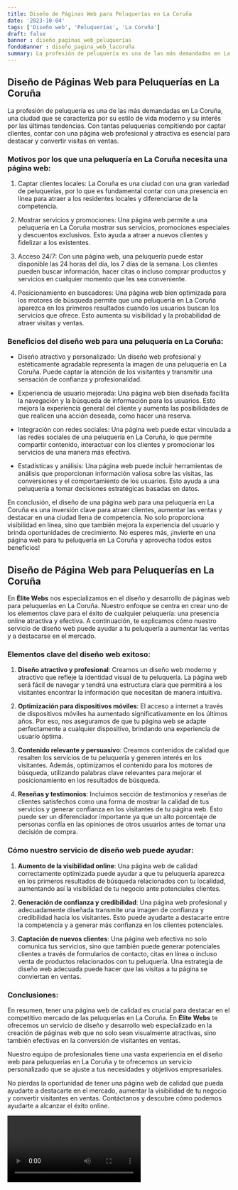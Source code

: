 ```yaml
---
title: Diseño de Páginas Web para Peluquerías en La Coruña
date: '2023-10-04'
tags: ['Diseño web', 'Peluquerías', 'La Coruña']
draft: false
banner : diseño_paginas_web_peluquerías
fondoBanner : diseño_pagina_web_lacoruña
summary: La profesión de peluquería es una de las más demandadas en La Coruña, una ciudad que se caracteriza por su estilo de vida moderno y su interés por las últimas tendencias. Con tantas peluquerías compitiendo por captar clientes, contar con una página web profesional y atractiva es esencial para destacar y convertir visitas en ventas.
---
```


## Diseño de Páginas Web para Peluquerías en La Coruña

La profesión de peluquería es una de las más demandadas en La Coruña, una ciudad que se caracteriza por su estilo de vida moderno y su interés por las últimas tendencias. Con tantas peluquerías compitiendo por captar clientes, contar con una página web profesional y atractiva es esencial para destacar y convertir visitas en ventas.

### Motivos por los que una peluquería en La Coruña necesita una página web:

1. Captar clientes locales: La Coruña es una ciudad con una gran variedad de peluquerías, por lo que es fundamental contar con una presencia en línea para atraer a los residentes locales y diferenciarse de la competencia.

2. Mostrar servicios y promociones: Una página web permite a una peluquería en La Coruña mostrar sus servicios, promociones especiales y descuentos exclusivos. Esto ayuda a atraer a nuevos clientes y fidelizar a los existentes.

3. Acceso 24/7: Con una página web, una peluquería puede estar disponible las 24 horas del día, los 7 días de la semana. Los clientes pueden buscar información, hacer citas o incluso comprar productos y servicios en cualquier momento que les sea conveniente.

4. Posicionamiento en buscadores: Una página web bien optimizada para los motores de búsqueda permite que una peluquería en La Coruña aparezca en los primeros resultados cuando los usuarios buscan los servicios que ofrece. Esto aumenta su visibilidad y la probabilidad de atraer visitas y ventas.

### Beneficios del diseño web para una peluquería en La Coruña:

- Diseño atractivo y personalizado: Un diseño web profesional y estéticamente agradable representa la imagen de una peluquería en La Coruña. Puede captar la atención de los visitantes y transmitir una sensación de confianza y profesionalidad.

- Experiencia de usuario mejorada: Una página web bien diseñada facilita la navegación y la búsqueda de información para los usuarios. Esto mejora la experiencia general del cliente y aumenta las posibilidades de que realicen una acción deseada, como hacer una reserva.

- Integración con redes sociales: Una página web puede estar vinculada a las redes sociales de una peluquería en La Coruña, lo que permite compartir contenido, interactuar con los clientes y promocionar los servicios de una manera más efectiva.

- Estadísticas y análisis: Una página web puede incluir herramientas de análisis que proporcionan información valiosa sobre las visitas, las conversiones y el comportamiento de los usuarios. Esto ayuda a una peluquería a tomar decisiones estratégicas basadas en datos.

En conclusión, el diseño de una página web para una peluquería en La Coruña es una inversión clave para atraer clientes, aumentar las ventas y destacar en una ciudad llena de competencia. No solo proporciona visibilidad en línea, sino que también mejora la experiencia del usuario y brinda oportunidades de crecimiento. No esperes más, ¡invierte en una página web para tu peluquería en La Coruña y aprovecha todos estos beneficios!

<GifSeo />

<Cta />

## Diseño de Página Web para Peluquerías en La Coruña

En **Élite Webs** nos especializamos en el diseño y desarrollo de páginas web para peluquerías en La Coruña. Nuestro enfoque se centra en crear uno de los elementos clave para el éxito de cualquier peluquería: una presencia online atractiva y efectiva. A continuación, te explicamos cómo nuestro servicio de diseño web puede ayudar a tu peluquería a aumentar las ventas y a destacarse en el mercado.

### Elementos clave del diseño web exitoso:

1. **Diseño atractivo y profesional**: Creamos un diseño web moderno y atractivo que refleje la identidad visual de tu peluquería. La página web será fácil de navegar y tendrá una estructura clara que permitirá a los visitantes encontrar la información que necesitan de manera intuitiva.

2. **Optimización para dispositivos móviles**: El acceso a internet a través de dispositivos móviles ha aumentado significativamente en los últimos años. Por eso, nos aseguramos de que tu página web se adapte perfectamente a cualquier dispositivo, brindando una experiencia de usuario óptima.

3. **Contenido relevante y persuasivo**: Creamos contenidos de calidad que resalten los servicios de tu peluquería y generen interés en los visitantes. Además, optimizamos el contenido para los motores de búsqueda, utilizando palabras clave relevantes para mejorar el posicionamiento en los resultados de búsqueda.

4. **Reseñas y testimonios**: Incluimos sección de testimonios y reseñas de clientes satisfechos como una forma de mostrar la calidad de tus servicios y generar confianza en los visitantes de tu página web. Esto puede ser un diferenciador importante ya que un alto porcentaje de personas confía en las opiniones de otros usuarios antes de tomar una decisión de compra.

### Cómo nuestro servicio de diseño web puede ayudar:

1. **Aumento de la visibilidad online**: Una página web de calidad correctamente optimizada puede ayudar a que tu peluquería aparezca en los primeros resultados de búsqueda relacionados con tu localidad, aumentando así la visibilidad de tu negocio ante potenciales clientes.

2. **Generación de confianza y credibilidad**: Una página web profesional y adecuadamente diseñada transmite una imagen de confianza y credibilidad hacia los visitantes. Esto puede ayudarte a destacarte entre la competencia y a generar más confianza en los clientes potenciales.

3. **Captación de nuevos clientes**: Una página web efectiva no solo comunica tus servicios, sino que también puede generar potenciales clientes a través de formularios de contacto, citas en línea o incluso venta de productos relacionados con tu peluquería. Una estrategia de diseño web adecuada puede hacer que las visitas a tu página se conviertan en ventas.

### Conclusiones:

En resumen, tener una página web de calidad es crucial para destacar en el competitivo mercado de las peluquerías en La Coruña. En **Élite Webs** te ofrecemos un servicio de diseño y desarrollo web especializado en la creación de páginas web que no solo sean visualmente atractivas, sino también efectivas en la conversión de visitantes en ventas.

Nuestro equipo de profesionales tiene una vasta experiencia en el diseño web para peluquerías en La Coruña y te ofrecemos un servicio personalizado que se ajuste a tus necesidades y objetivos empresariales.

No pierdas la oportunidad de tener una página web de calidad que pueda ayudarte a destacarte en el mercado, aumentar la visibilidad de tu negocio y convertir visitantes en ventas. Contáctanos y descubre cómo podemos ayudarte a alcanzar el éxito online.

<Video />

<CtaBot job='Peluquerías' city='La Coruña'/>

<Gmaps query='La Coruña+españa+maps' />
